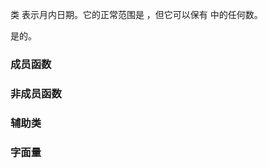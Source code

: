 {{cpp/chrono/title|1=day}}
{{cpp/chrono/day/navbar}}
{{ddcl|header=chrono|since=c++20|1=
class day;
}}

类 {{tt|day}} 表示月内日期。它的正常范围是 {{closed range plain|1|31}}，但它可以保有 {{closed range plain|0|255}} 中的任何数。

{{tt|day}} 是{{named req|TriviallyCopyable}}的{{named req|StandardLayoutType}}。

===成员函数===
{{dsc begin}}
{{dsc inc|cpp/chrono/day/dsc constructor}}
{{dsc inc|cpp/chrono/day/dsc operator inc dec}}
{{dsc inc|cpp/chrono/day/dsc operator arith}}
{{dsc inc|cpp/chrono/day/dsc operator unsigned}}
{{dsc inc|cpp/chrono/day/dsc ok}}
{{dsc end}}

===非成员函数===
{{dsc begin}}
{{dsc inc|cpp/chrono/day/dsc operator cmp}}
{{dsc inc|cpp/chrono/day/dsc operator arith 2}}
{{dsc inc|cpp/chrono/day/dsc operator ltlt}}
{{dsc inc|cpp/chrono/day/dsc from_stream}}
{{dsc end}}

===辅助类===
{{dsc begin}}
{{dsc inc|cpp/chrono/day/dsc formatter}}
{{dsc hash|cpp/chrono/day|nested=true|notes={{mark c++26}}}}
{{dsc end}}

===字面量===
{{dsc begin}}
{{dsc namespace|std::literals::chrono_literals|inline=true}}
{{dsc inc|cpp/chrono/dsc operator""d}}
{{dsc end}}

{{langlinks|en|es|ja|ru}}